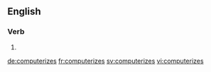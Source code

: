 
==English==

===Verb===
{{head|en}}

# {{en-third-person singular of|computerize}}

[[de:computerizes]]
[[fr:computerizes]]
[[sv:computerizes]]
[[vi:computerizes]]